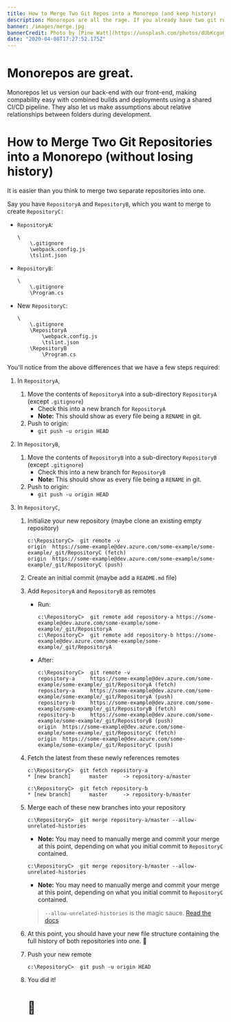 ```yaml
---
title: How to Merge Two Git Repos into a Monorepo (and keep history)
description: Monorepos are all the rage. If you already have two git repositories but want to switch to a monorepo without losing history, look no further.
banner: /images/merge.jpg
bannerCredit: Photo by [Pine Watt](https://unsplash.com/photos/dUbKcgu0zjw)
date: "2020-04-08T17:27:52.175Z"
---
```


# Monorepos are great.

Monorepos let us version our back-end with our front-end, making compability easy with combined builds and deployments using a shared CI/CD pipeline. They also let us make assumptions about relative relationships between folders during development.

# How to Merge Two Git Repositories into a Monorepo (without losing history)

It is easier than you think to merge two separate repositories into one.

Say you have `RepositoryA` and `RepositoryB`, which you want to merge to create `RepositoryC:`

- `RepositoryA`:

  ```dir
  \
      \.gitignore
      \webpack.config.js
      \tslint.json
  ```

- `RepositoryB`:

  ```dir
  \
      \.gitignore
      \Program.cs
  ```

- New `RepositoryC`:

  ```dir {2,3,6}
  \
      \.gitignore
      \RepositoryA
          \webpack.config.js
          \tslint.json
      \RepositoryB
          \Program.cs
  ```

You'll notice from the above differences that we have a few steps required:

1.  In `RepositoryA`,
    1. Move the contents of `RepositoryA` into a sub-directory `RepositoryA` (except `.gitignore`)
       - Check this into a new branch for `RepositoryA`
       - **Note:** This should show as every file being a `RENAME` in git.
    2. Push to origin:
       - `git push -u origin HEAD`
2.  In `RepositoryB`,
    1. Move the contents of `RepositoryB` into a sub-directory `RepositoryB` (except `.gitignore`)
       - Check this into a new branch for `RepositoryB`
       - **Note:** This should show as every file being a `RENAME` in git.
    2. Push to origin:
       - `git push -u origin HEAD`
3.  In `RepositoryC`,

    1.  Initialize your new repository (maybe clone an existing empty repository)
        ```shell
        c:\RepositoryC>  git remote -v
        origin  https://some-example@dev.azure.com/some-example/some-example/_git/RepositoryC (fetch)
        origin  https://some-example@dev.azure.com/some-example/some-example/_git/RepositoryC (push)
        ```
    2.  Create an initial commit (maybe add a `README.md` file)
    3.  Add `RepositoryA` and `RepositoryB` as remotes

        - Run:

          ```shell
          c:\RepositoryC>  git remote add repository-a https://some-example@dev.azure.com/some-example/some-example/_git/RepositoryA
          c:\RepositoryC>  git remote add repository-b https://some-example@dev.azure.com/some-example/some-example/_git/RepositoryA
          ```

        - After:

          ```shell
          c:\RepositoryC>  git remote -v
          repository-a     https://some-example@dev.azure.com/some-example/some-example/_git/RepositoryA (fetch)
          repository-a     https://some-example@dev.azure.com/some-example/some-example/_git/RepositoryA (push)
          repository-b     https://some-example@dev.azure.com/some-example/some-example/_git/RepositoryB (fetch)
          repository-b     https://some-example@dev.azure.com/some-example/some-example/_git/RepositoryB (push)
          origin  https://some-example@dev.azure.com/some-example/some-example/_git/RepositoryC (fetch)
          origin  https://some-example@dev.azure.com/some-example/some-example/_git/RepositoryC (push)
          ```

    4.  Fetch the latest from these newly references remotes

        ```shell
        c:\RepositoryC>  git fetch repository-a
        * [new branch]      master     -> repository-a/master

        c:\RepositoryC>  git fetch repository-b
        * [new branch]      master     -> repository-b/master
        ```

    5.  Merge each of these new branches into your repository

        ```shell
        c:\RepositoryC>  git merge repository-a/master --allow-unrelated-histories
        ```

        - **Note:** You may need to manually merge and commit your merge at this point, depending on what you initial commit to `RepositoryC` contained.

        ```shell
        c:\RepositoryC>  git merge repository-b/master --allow-unrelated-histories
        ```

        - **Note:** You may need to manually merge and commit your merge at this point, depending on what you initial commit to `RepositoryC` contained.

        > `--allow-unrelated-histories` is the magic sauce. [Read the docs](https://git-scm.com/docs/git-merge#Documentation/git-merge.txt---allow-unrelated-histories)

    6.  At this point, you should have your new file structure containing the full history of both repositories into one. 🎉
    7.  Push your new remote
        ```shell
        c:\RepositoryC>  git push -u origin HEAD
        ```
    8.  You did it!

        # 🥳

